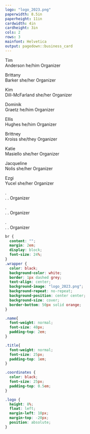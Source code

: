 ```yaml
---
logo: "logo_2023.png"
paperwidth: 8.5in
paperheight: 11in
cardwidth: 4in
cardheight: 3in
cols: 2
rows: 3
mainfont: Helvetica
output: pagedown::business_card
---
```


::: {.wrapper data-repeat='1'}
[Tim<br>Anderson]{slot='name'}
[he/him]{slot='title'}
[Organizer]{slot='url'}
:::
::: {.wrapper data-repeat='1'}
[Brittany<br>Barker]{slot='name'}
[she/her]{slot='title'}
[Organizer]{slot='url'}
:::
::: {.wrapper data-repeat='1'}
[Kim<br>Dill-McFarland]{slot='name'}
[she/her]{slot='title'}
[Organizer]{slot='url'}
:::
::: {.wrapper data-repeat='1'}
[Dominik<br>Graetz]{slot='name'}
[he/him]{slot='title'}
[Organizer]{slot='url'}
:::
::: {.wrapper data-repeat='1'}
[Ellis<br>Hughes]{slot='name'}
[he/him]{slot='title'}
[Organizer]{slot='url'}
:::
::: {.wrapper data-repeat='1'}
[Brittney<br>Kroiss]{slot='name'}
[she/they]{slot='title'}
[Organizer]{slot='url'}
:::
::: {.wrapper data-repeat='1'}
[Katie<br>Masiello]{slot='name'}
[she/her]{slot='title'}
[Organizer]{slot='url'}
:::
::: {.wrapper data-repeat='1'}
[Jacqueline<br>Nolis]{slot='name'}
[she/her]{slot='title'}
[Organizer]{slot='url'}
:::
::: {.wrapper data-repeat='1'}
[Ezgi<br>Yucel]{slot='name'}
[she/her]{slot='title'}
[Organizer]{slot='url'}
:::

::: {.wrapper data-repeat='1'}
[.<br>.]{slot='name'}
[.]{slot='title'}
[Organizer]{slot='url'}
:::
::: {.wrapper data-repeat='1'}
[.<br>.]{slot='name'}
[.]{slot='title'}
[Organizer]{slot='url'}
:::
::: {.wrapper data-repeat='1'}
[.<br>.]{slot='name'}
[.]{slot='title'}
[Organizer]{slot='url'}
:::

```css
br {
  content: "";
  margin: 2em;
  display: block;
  font-size: 24%;
}
.wrapper {
  color: black;
  background-color: white;
  border: 1px dashed grey;
  text-align: center;
  background-image: "logo_2023.png";
  background-repeat: no-repeat;
  background-position: center center;
  background-size: cover;
  border-bottom: 50px solid orange;
}

.name{
  font-weight: normal;
  font-size: 40px;
  padding-top: 2em;
}

.title{
  font-weight: normal;
  font-size: 25px;
  padding-top: 1em;
}

.coordinates {
  color: black;
  font-size: 25px;
  padding-top: 0.5em;
}

.logo {
  height: 8%;
  float: left;
  margin-left: 10px;
  margin-top: -20px;
  position: absolute;
}
```
